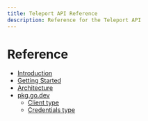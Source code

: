 ```yaml
---
title: Teleport API Reference
description: Reference for the Teleport API
---
```


# Reference

- [Introduction](./api/introduction.mdx)
- [Getting Started](./api/getting-started.mdx)
- [Architecture](./api/architecture.mdx)
- [pkg.go.dev](https://pkg.go.dev/github.com/gravitational/teleport/api/client)
  - [Client type](https://pkg.go.dev/github.com/gravitational/teleport/api/client#Client)
  - [Credentials type](https://pkg.go.dev/github.com/gravitational/teleport/api/client#Credentials)


